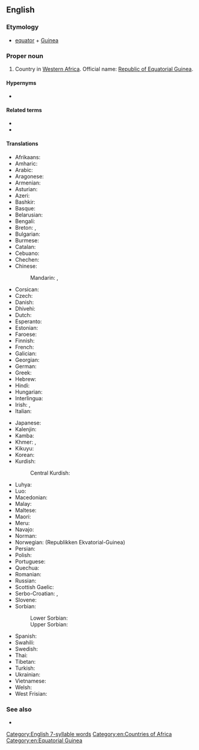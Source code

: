 ==English==
{{wikipedia}}

===Etymology===
* [[equator]] + [[Guinea]]

===Proper noun===
{{en-proper noun|head=[[equatorial|Equatorial]] [[Guinea]]}}

# {{senseid|en|Q983}}Country in [[Western Africa]]. Official name: [[Republic of Equatorial Guinea]].

====Hypernyms====
* {{l|en|Subsahara}}

====Related terms====
* {{l|en|Equatoguinea}}
* {{l|en|Equatoguinean}}

====Translations====
{{trans-top|id=Q983|country in Western Africa}}
* Afrikaans: {{t|af|Ekwatoriaal-Guinee}}
* Amharic: {{t|am|ኢኳቶሪያል ጊኔ}}
* Arabic: {{t|ar|غِينِيَا اَلاِسْتِوَائِيَّة|f}}
* Aragonese: {{t|an|Guinea Equatorial|f}}
* Armenian: {{t|hy|Հասարակածային Գվինեա}}
* Asturian: {{t+|ast|Guinea Ecuatorial|f}}
* Azeri: {{t+|az|Ekvatorial Qvineya}}
* Bashkir: {{t|ba|Экватор Гвинеяһы}}
* Basque: {{t|eu|Ekuatore Ginea}}
* Belarusian: {{t|be|Экватарыя́льная Гвіне́я|f}}
* Bengali: {{t|bn|বিষুবীয় গিনি}}
* Breton: {{t|br|Ginea ar C'heheder}}, {{t|br|Ekvatorska Gvineja|f}}
* Bulgarian: {{t|bg|Екваториа́лна Гвине́я|f}}
* Burmese: {{t|my|အီကွေတာဂီနီ}}
* Catalan: {{t+|ca|Guinea Equatorial|f}}
* Cebuano: {{t|ceb|Gineang Ekwatoryal}}
* Chechen: {{t|ce|Экваторан Гвиней}}
* Chinese:
*: Mandarin: {{t+|cmn|赤道幾內亞|sc=Hani}}, {{t+|cmn|赤道几内亚|tr=Chìdào Jīnèiyà|sc=Hani}}
* Corsican: {{t|co|Guinea Equatoriale}}
* Czech: {{t+|cs|Rovníková Guinea|f}}
* Danish: {{t|da|Ækvatorialguinea}}
* Dhivehi: {{t|dv|އިކުއެޓޯރިއަލް ގިނީ}}
* Dutch: {{t+|nl|Equatoriaal-Guinea}}
* Esperanto: {{t+|eo|Ekvatora Gvineo}}
* Estonian: {{t|et|Ekvatoriaal-Guinea}}
* Faroese: {{t|fo|Ekvatorguinea}}
* Finnish: {{t+|fi|Päiväntasaajan Guinea}}
* French: {{t+|fr|Guinée équatoriale|f}}
* Galician: {{t+|gl|Guinea Ecuatorial|f}}
* Georgian: {{t|ka|ეკვატორული გვინეა}}
* German: {{t+|de|Äquatorialguinea|n}}
* Greek: {{t|el|Ισημερινή Γουινέα|f}}
* Hebrew: {{t|he|גינאת המשוונית|f|tr=gine'a ha-mashvanít}}
* Hindi: {{t+|hi|भूमध्यरेखीय गिनी}}
* Hungarian: {{t+|hu|Egyenlítői-Guinea}}
* Interlingua: {{t|ia|Guinea Equatorial}}
* Irish: {{t|ga|Guine Mheánchiorclach|f|alt=An Ghuine Mheánchiorclach}}, {{t|ga|Poblacht na Guine Meánchiorclaí|f}}
* Italian: {{t|it|Guinea Equatoriale}}
{{trans-mid}}
* Japanese: {{t|ja|赤道ギニア|tr=Sekidō Ginia}}
* Kalenjin: {{t|kln|Ginikweta}}
* Kamba: {{t|kam|Ginekweta}}
* Khmer: {{t|km|ហ្គីណេអេក្វាទ័រ|tr=gi nei e kva tour|sc=Khmr}}, {{t|km|ហ្គីណេខ្សែភូមធ្យៈ|tr=gi nei khseh phoo math thyeak|sc=Khmr}}
* Kikuyu: {{t|ki|Ginikweta}}
* Korean: {{t+|ko|적도 기니|tr=Jeokdo Gini}}
* Kurdish:
*: Central Kurdish: {{t|ckb|گینێی ئیستوایی}}
* Luhya: {{t|luy|Ginikweta}}
* Luo: {{t|luo|Ginikweta}}
* Macedonian: {{t|mk|Екваторијална Гвинеја|f|tr=Ekvatorijálna Gvinéja}}
* Malay: {{t|ms|Guinea Khatulistiwa}}
* Maltese: {{t|mt|Gwinea Ekwatorjali}}
* Maori: {{t|mi|Kini Ekuatoria}}
* Meru: {{t|mer|Ginekweta}}
* Navajo: {{t|nv|Gíní Nahasdzáán Ałníiʼgi Siʼánígíí}}
* Norman: {{t|nrf|Dginnée d'l'Êquateur|f}}
* Norwegian: {{t+|no|Ekvatorial-Guinea}} (Republikken Ekvatorial-Guinea)
* Persian: {{t|fa|گینه استوایی}}
* Polish: {{t+|pl|Gwinea Równikowa}}
* Portuguese: {{t+|pt|Guiné Equatorial|f}}
* Quechua: {{t|qu|Chawpipacha Khiniya}}
* Romanian: {{t+|ro|Guineea Ecuatorială|f}}
* Russian: {{t|ru|Экваториа́льная Гвине́я|f}}
* Scottish Gaelic: {{t|gd|Gini Mheadhan-Chriosach}}
* Serbo-Croatian: {{t+|sh|Ekvatorska Gvineja|f}}, {{t|sh|Ekvatorijalna Gvineja|f}}
* Slovene: {{t+|sl|Ekvatoriálna Gvinêja|f}}
* Sorbian:
*: Lower Sorbian: {{t|dsb|Ekwatorialna Guineja|f}}
*: Upper Sorbian: {{t|hsb|Ekwatorialna Gineja|f}}
* Spanish: {{t+|es|Guinea Ecuatorial|f}}
* Swahili: {{t|sw|Guinea ya Ikweta}}
* Swedish: {{t+|sv|Ekvatorialguinea}}
* Thai: {{t+|th|อิเควทอเรียลกินี}}
* Tibetan: {{t|bo|ཨི་ཁུའ་ཊོ་རལ་གི་ནེ།}}
* Turkish: {{t+|tr|Ekvator Ginesi}}
* Ukrainian: {{t+|uk|Екваторіа́льна Гвіне́я|f}}
* Vietnamese: {{t|vi|Ghi-nê Xích Đạo}}
* Welsh: {{t|cy|Gini Gyhydeddol}}
* West Frisian: {{t|fy|Ekwatoriaal-Guinee}}
{{trans-bottom}}

===See also===
* {{l|en|Appendix:Countries of the world|Countries of the world}}

[[Category:English 7-syllable words]]
[[Category:en:Countries of Africa]]
[[Category:en:Equatorial Guinea]]